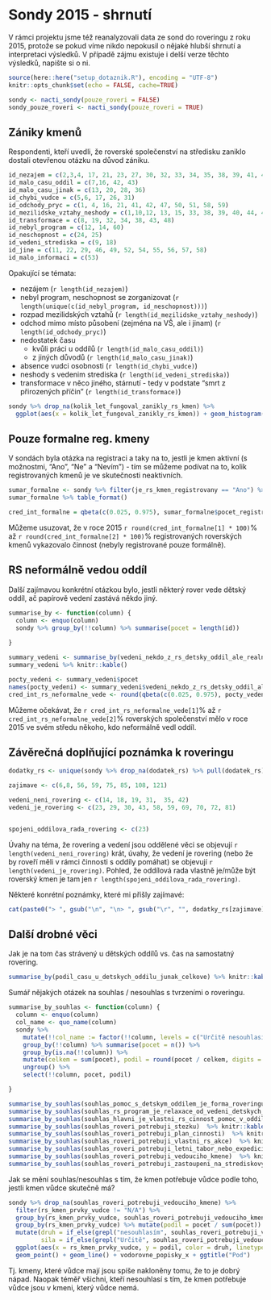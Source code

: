 
# Sondy 2015 - shrnutí {#sondy2015}

V rámci projektu jsme též reanalyzovali data ze sond do roveringu z roku 2015, 
protože se pokud víme nikdo nepokusil o nějaké hlubší shrnutí a interpretaci výsledků.
V případě zájmu existuje i delší verze těchto výsledků, napište si o ni.


```r
source(here::here("setup_dotaznik.R"), encoding = "UTF-8")
knitr::opts_chunk$set(echo = FALSE, cache=TRUE)

```

```r
sondy <- nacti_sondy(pouze_roveri = FALSE)
sondy_pouze_roveri <- nacti_sondy(pouze_roveri = TRUE)
```


## Zániky kmenů

Respondenti, kteří uvedli, že roverské společenství na středisku zaniklo dostali otevřenou otázku na důvod zániku. 

```r
id_nezajem = c(2,3,4, 17, 21, 23, 27, 30, 32, 33, 34, 35, 38, 39, 41, 45, 52)  
id_malo_casu_oddil = c(7,16, 42, 43)
id_malo_casu_jinak = c(13, 20, 28, 36)
id_chybi_vudce = c(5,6, 17, 26, 31)
id_odchody_pryc = c(1, 4, 16, 21, 41, 42, 47, 50, 51, 58, 59)
id_mezilidske_vztahy_neshody = c(1,10,12, 13, 15, 33, 38, 39, 40, 44, 47, 52)
id_transformace = c(8, 19, 32, 34, 38, 43, 48)
id_nebyl_program = c(12, 14, 60)
id_neschopnost = c(24, 25)
id_vedeni_strediska = c(9, 18)
id_jine = c(11, 22, 29, 46, 49, 52, 54, 55, 56, 57, 58)
id_malo_informaci = c(53)
```


Opakující se témata:

  * nezájem (`r length(id_nezajem)`)
  * nebyl program, neschopnost se zorganizovat (`r length(unique(c(id_nebyl_program, id_neschopnost)))`)
  * rozpad mezilidských vztahů (`r length(id_mezilidske_vztahy_neshody)`)
  * odchod mimo místo působení (zejména na VŠ, ale i jinam) (`r length(id_odchody_pryc)`)
  * nedostatek času
    * kvůli práci u oddílů (`r length(id_malo_casu_oddil)`)
    * z jiných důvodů (`r length(id_malo_casu_jinak)`)
  * absence vudci osobnosti (`r length(id_chybi_vudce)`)
  * neshody s vedenim strediska (`r length(id_vedeni_strediska)`)
  * transformace v něco jiného, stárnutí - tedy v podstate "smrt z přirozených příčin" (`r length(id_transformace)`)



```r
sondy %>% drop_na(kolik_let_fungoval_zanikly_rs_kmen) %>%
  ggplot(aes(x = kolik_let_fungoval_zanikly_rs_kmen)) + geom_histogram(binwidth = 1) + vodorovne_popisky_x + ggtitle("Jak dlouho fungoval kmen než zanikl")
```

## Pouze formalne reg. kmeny

V sondách byla otázka na registraci a taky na to, jestli je kmen aktivní (s možnostmi, "Ano", "Ne" a "Nevím") - tím se můžeme podívat na to,
kolik registrovaných kmenů je ve skutečnosti neaktivních.

```r
sumar_formalne <- sondy %>% filter(je_rs_kmen_registrovany == "Ano") %>% summarise(pocet_registrovanych = length(id), jen_formalne = sum(je_neaktivni_rs_kmen == "Ano", na.rm = TRUE), nevim_formalne = sum(je_neaktivni_rs_kmen == "Nevím", na.rm = TRUE) + sum(is.na(je_neaktivni_rs_kmen)))
sumar_formalne %>% table_format()
```

```r
cred_int_formalne = qbeta(c(0.025, 0.975), sumar_formalne$pocet_registrovanych - sumar_formalne$nevim_formalne - sumar_formalne$jen_formalne + 1, sumar_formalne$jen_formalne + 1)
```

Můžeme usuzovat, že v roce 2015 `r round(cred_int_formalne[1] * 100)`% až `r round(cred_int_formalne[2] * 100)`% registrovaných roverských kmenů vykazovalo činnost (nebyly registrované pouze formálně).

## RS neformálně vedou oddíl

Další zajímavou konkrétní otázkou bylo, jestli některý rover vede dětský oddíl,
ač papírově vedení zastává někdo jiný.

```r
summarise_by <- function(column) {
  column <- enquo(column)
  sondy %>% group_by(!!column) %>% summarise(pocet = length(id))
  
}
```


```r
summary_vedeni <- summarise_by(vedeni_nekdo_z_rs_detsky_oddil_ale_realne_je_vedouci_nekdo_jiny)
summary_vedeni %>% knitr::kable()
```

```r
pocty_vedeni <- summary_vedeni$pocet
names(pocty_vedeni) <- summary_vedeni$vedeni_nekdo_z_rs_detsky_oddil_ale_realne_je_vedouci_nekdo_jiny
cred_int_rs_neformalne_vede <- round(qbeta(c(0.025, 0.975), pocty_vedeni["Ano, a je mu/jí méně než 18 let"] + pocty_vedeni["Ano, a je mu/jí více než 18 let"] + 1, pocty_vedeni["Ne"] + 1) * 100)
```

Můžeme očekávat, že `r cred_int_rs_neformalne_vede[1]`% až `r cred_int_rs_neformalne_vede[2]`% roverských společenství mělo v roce 2015 ve svém středu někoho, kdo neformálně vedl oddíl.

## Závěrečná doplňující poznámka k roveringu

```r
dodatky_rs <- unique(sondy %>% drop_na(dodatek_rs) %>% pull(dodatek_rs))

zajimave <- c(6,8, 56, 59, 75, 85, 108, 121)

vedeni_neni_rovering <- c(14, 18, 19, 31,  35, 42)
vedeni_je_rovering <- c(23, 29, 30, 43, 58, 59, 69, 70, 72, 81) 


spojeni_oddilova_rada_rovering <- c(23)

```


 Úvahy na téma, že rovering a vedení jsou oddělené věci se objevují `r length(vedeni_neni_rovering)` krát, úvahy, že vedení je rovering (nebo že by roveří měli v rámci činnosti s oddíly pomáhat) se objevují `r length(vedeni_je_rovering)`. Pohled, že oddílová rada vlastně je/může být roverský kmen je tam jen `r length(spojeni_oddilova_rada_rovering)`.

Některé konrétní poznámky, které mi přišly zajímavé:

```r
cat(paste0("> ", gsub("\n", "\n> ", gsub("\r", "", dodatky_rs[zajimave], fixed=TRUE), fixed = TRUE), collapse = "\n\n---\n\n"))
```


## Další drobné věci

Jak je na tom čas strávený u dětských oddílů vs. čas na samostatný rovering.

```r
summarise_by(podil_casu_u_detskych_oddilu_junak_celkove) %>% knitr::kable()
```


Sumář nějakých otázek na souhlas / nesouhlas s tvrzeními o roveringu.

```r
summarise_by_souhlas <- function(column) {
  column <- enquo(column)
  col_name <- quo_name(column)
  sondy %>% 
    mutate(!!col_name := factor(!!column, levels = c("Určitě nesouhlasím","Spíše nesouhlasím","Spíše souhlasím","Určitě souhlasím"))) %>%
    group_by(!!column) %>% summarise(pocet = n()) %>%
    group_by(is.na(!!column)) %>%
    mutate(celkem = sum(pocet), podil = round(pocet / celkem, digits = 2)) %>%
    ungroup() %>%
    select(!!column, pocet, podil)

}

summarise_by_souhlas(souhlas_pomoc_s_detskym_oddilem_je_forma_roveringu)  %>% knitr::kable()
summarise_by_souhlas(souhlas_rs_program_je_relaxace_od_vedeni_detskych_oddilu)  %>% knitr::kable()
summarise_by_souhlas(souhlas_hlavni_je_vlastni_rs_cinnost_pomoc_v_oddilech_az_druhorada)  %>% knitr::kable()
summarise_by_souhlas(souhlas_roveri_potrebuji_stezku)  %>% knitr::kable()
summarise_by_souhlas(souhlas_roveri_potrebuji_plan_cinnosti)  %>% knitr::kable()
summarise_by_souhlas(souhlas_roveri_potrebuji_vlastni_rs_akce)  %>% knitr::kable()
summarise_by_souhlas(souhlas_roveri_potrebuji_letni_tabor_nebo_expedici)  %>% knitr::kable()
summarise_by_souhlas(souhlas_roveri_potrebuji_vedouciho_kmene)  %>% knitr::kable()
summarise_by_souhlas(souhlas_roveri_potrebuji_zastoupeni_na_strediskovych_radach)  %>% knitr::kable()
```

Jak se mění souhlas/nesouhlas s tím, že kmen potřebuje vůdce podle toho, jestli kmen vůdce skutečně má? 

```r
sondy %>% drop_na(souhlas_roveri_potrebuji_vedouciho_kmene) %>%
  filter(rs_kmen_prvky_vudce != "N/A") %>%
  group_by(rs_kmen_prvky_vudce, souhlas_roveri_potrebuji_vedouciho_kmene) %>% summarise(pocet = n()) %>% 
  group_by(rs_kmen_prvky_vudce) %>% mutate(podil = pocet / sum(pocet)) %>%
  mutate(druh = if_else(grepl("nesouhlasím", souhlas_roveri_potrebuji_vedouciho_kmene), "nesouhlasím", "souhlasím"),
         sila = if_else(grepl("Určitě", souhlas_roveri_potrebuji_vedouciho_kmene), "určitě", "spíše") %>% factor(levels = c("určitě","spíše"))) %>%
  ggplot(aes(x = rs_kmen_prvky_vudce, y = podil, color = druh, linetype = sila, group = souhlas_roveri_potrebuji_vedouciho_kmene)) + 
  geom_point() + geom_line() + vodorovne_popisky_x + ggtitle("Pod")
```

Tj. kmeny, které vůdce mají jsou spíše nakloněny tomu, že to je dobrý nápad. Naopak téměř všichni, kteří nesouhlasí s tím, že kmen potřebuje vůdce jsou v kmeni, který vůdce nemá.



